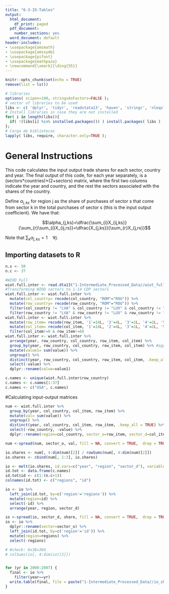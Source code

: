 ```yaml
---
title: "6-3-IO-Tables"
output:
  html_document:
    df_print: paged
  pdf_document:
    number_sections: yes
  word_document: default
header-includes:
- \usepackage{amsmath}
- \usepackage{amssymb}
- \usepackage{pifont}
- \usepackage{mathpazo}
- \newcommand{\xmark}{\ding{55}}
---
```



```r
knitr::opts_chunk$set(echo = TRUE)
remove(list = ls())
```

```r
# libraries
options( scipen=100, stringsAsFactors=FALSE );
# vector of libraries to be used
libs <- c( 'dplyr', 'tidyr', 'readstata13', 'haven', 'stringr', 'nleqslv', 'gdata', 'Statamarkdown', 'readxl', 'foreign', 'reshape2');
# Install libraries in case they are not installed
for( i in length(libs)){ 
  if( !(libs[i] %in% installed.packages()) ) install.packages( libs ) 
};
# Carga de bibliotecas
lapply( libs, require, character.only=TRUE );
```

# General Instructions

This code calculates the input output trade shares for each sector, country and year. The final output of this code, for each year separately, is a (sectors*countries)$\times$(2+sectors) matrix, where the first two columns indicate the year and country, and the rest the sectors associated with the shares of the country.    

Define $\alpha_{j,ks}$ for region j as the share of purchases of sector s that come from sector k in the total purchases of sector s (this is the input output coefficient). We have that:

$$\alpha_{j,ks}=\dfrac{\sum_{i}X_{ij,ks}}{\sum_{r}\sum_{i}X_{ij,rs}}=\dfrac{X_{j,ks}}{\sum_{r}X_{j,rs}}$$

Note that $\sum_{k}\alpha_{j,ks}=1\quad\forall j$. 

## Importing datasets to R
```r
n.s <- 50
n.c <- 37

#WIOD Full
wiot.full.inter <- read.dta13("1-Intermediate_Processed_Data//wiot_full.dta")
#Transforming WIOD sectors to 1-14 CDP sectors
wiot.full.inter <- wiot.full.inter %>%
  mutate(col_country= recode(col_country, "ROM"="ROU")) %>%
  mutate(row_country= recode(row_country, "ROM"="ROU")) %>%
  filter(col_country != "LVA" & col_country != "LUX" & col_country != "MLT") %>%
  filter(row_country != "LVA" & row_country != "LUX" & row_country != "MLT") 
wiot.full.inter <- wiot.full.inter %>%
  mutate(row_item= recode(row_item, '1'=14L, '2'=4L, '3'=1L, '4'=2L, '5'=2L, '6'=3L, '7'=3L, '8'=4L, '9'=5L, '10'=6L, '11'=7L, '12'=8L, '13'=9L, '14'=10L, '15'=11L, '16'=12L, '17'=0L, '18'=13L, '19'=13L, '20'=13L, '21'=13L, '22'=13L, '23'=13L, '24'=13L, '25'=13L, '26'=13L, '27'=13L, '28'=13L, '29'=13L, '30'=13L, '31'=0L, '32'=13L, '33'=13L, '34'=13L, '35'=0L, '36'=0L, '37'=0L, '38'=0L, '39'=0L, '40'=0L, '41'=0L, '42'=0L )) %>%
  mutate(col_item= recode(col_item, '1'=14L, '2'=4L, '3'=1L, '4'=2L, '5'=2L, '6'=3L, '7'=3L, '8'=4L, '9'=5L, '10'=6L, '11'=7L, '12'=8L, '13'=9L, '14'=10L, '15'=11L, '16'=12L, '17'=0L, '18'=13L, '19'=13L, '20'=13L, '21'=13L, '22'=13L, '23'=13L, '24'=13L, '25'=13L, '26'=13L, '27'=13L, '28'=13L, '29'=13L, '30'=13L, '31'=0L, '32'=13L, '33'=13L, '34'=13L, '35'=0L, '36'=0L, '37'=0L, '38'=0L, '39'=0L, '40'=0L, '41'=0L, '42'=0L )) %>%
  filter(col_item!=0 & row_item!=0) 
wiot.full.inter <- wiot.full.inter %>%
  arrange(year, row_country, col_country, row_item, col_item) %>%
  group_by(year, row_country, col_country, row_item, col_item) %>% #aggregating repeated r-c sequence
  mutate(value1= sum(value)) %>%
  ungroup() %>%
  distinct(year, row_country, col_country, row_item, col_item, .keep_all = TRUE) %>%
  select(-value) %>%
  dplyr::rename(value=value1)

c.names <- unique(wiot.full.inter$row_country)
c.names <- c.names[1:37]
c.names <- c("USA", c.names)

```

#Calculating input-output matrices
```r
num <- wiot.full.inter %>%
  group_by(year, col_country, col_item, row_item) %>%
  mutate(val= sum(value)) %>%
  ungroup() %>%
  distinct(year, col_country, col_item, row_item, .keep_all = TRUE) %>%
  select(-row_country, -value) %>%
  dplyr::rename(region=col_country, sector_o=row_item, sector_d=col_item)

num <-spread(num, sector_o, val, fill = NA, convert = TRUE,  drop = TRUE, sep = NULL)

io.shares <- num[, 4:dim(num)[2]] / rowSums(num[, 4:dim(num)[2]])
io.shares <- cbind(num[, 1:3], io.shares)

io <- melt(io.shares, id.vars=c("year", "region", "sector_d"), variable.name="sector_o", value.name = "share")
id.tot <- data.frame(c.names)
id.tot$id <- c(1:(n.c+1))
colnames(id.tot) <- c("regions", "id")

io <- io %>%
  left_join(id.tot, by=c('region'='regions')) %>%
  mutate(region=id) %>%
  select(-id) %>%
  arrange(year, region, sector_d)

io <-spread(io, sector_d, share, fill = NA, convert = TRUE,  drop = TRUE, sep = NULL)
io <- io %>% 
  dplyr::rename(sector=sector_o) %>%
  left_join(id.tot, by=c('region'='id')) %>%
  mutate(region=regions) %>%
  select(-regions)

# #check: 8x38=304
# colSums(io[, 4:dim(io)[2]])


for (yr in 2000:2007) {
  final <- io %>%
    filter(year==yr)
  write.table(final, file = paste("1-Intermediate_Processed_Data//io_shares", yr, ".csv", sep=""), sep = ",", row.names = FALSE)
}


```

